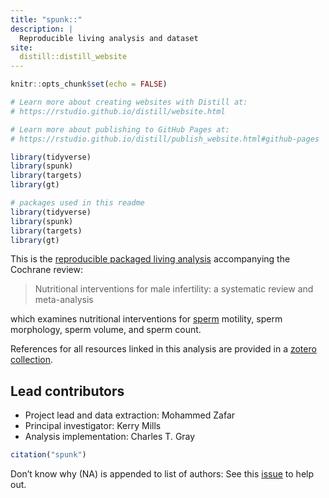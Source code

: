 ```yaml
---
title: "spunk::"
description: |
  Reproducible living analysis and dataset
site: 
  distill::distill_website
---
```


```r
knitr::opts_chunk$set(echo = FALSE)

# Learn more about creating websites with Distill at:
# https://rstudio.github.io/distill/website.html

# Learn more about publishing to GitHub Pages at:
# https://rstudio.github.io/distill/publish_website.html#github-pages

library(tidyverse)
library(spunk)
library(targets)
library(gt)


```



```r
# packages used in this readme
library(tidyverse)
library(spunk)
library(targets)
library(gt)

```

This is the [reproducible packaged living analysis](https://github.com/softloud/spunk) accompanying the Cochrane review:

> Nutritional interventions for male infertility: a systematic review and meta-analysis

which examines nutritional interventions for [sperm](https://www.urbandictionary.com/define.php?term=spunk) motility, sperm morphology, sperm volume, and sperm count.

References for all resources linked in this analysis are provided in a [zotero collection](https://www.zotero.org/groups/4437063/diet_and_infertility_citations). 

## Lead contributors

- Project lead and data extraction: Mohammed Zafar
- Principal investigator: Kerry Mills
- Analysis implementation: Charles T. Gray

```r

citation("spunk")
```
<aside>
Don't know why (NA) is appended to list of authors:
See this [issue](https://github.com/softloud/spunk/issues/7) to help out.
</aside>
